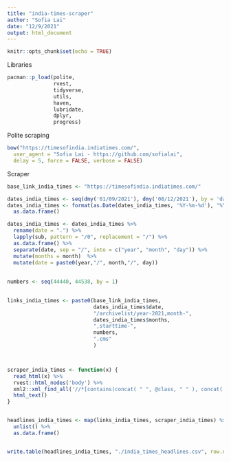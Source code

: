 ```yaml
---
title: "india-times-scraper"
author: "Sofia Lai"
date: "12/9/2021"
output: html_document
---
```


```r
knitr::opts_chunk$set(echo = TRUE)
```

Libraries
```r
pacman::p_load(polite, 
               rvest,
               tidyverse,
               utils,
               haven, 
               lubridate, 
               dplyr, 
               progress)
```

Polite scraping 
```r
bow("https://timesofindia.indiatimes.com/",
  user_agent = "Sofia Lai - https://github.com/sofialai",
  delay = 5, force = FALSE, verbose = FALSE)
```

Scraper
```r
base_link_india_times <- "https://timesofindia.indiatimes.com/"

dates_india_times <- seq(dmy('01/09/2021'), dmy('08/12/2021'), by = 'days')
dates_india_times <- format(as.Date(dates_india_times, '%Y-%m-%d'), "%Y/%m/%d") %>% 
  as.data.frame() 

dates_india_times <- dates_india_times %>% 
  rename(date = ".") %>% 
  lapply(sub, pattern = "/0", replacement = "/") %>% 
  as.data.frame() %>% 
  separate(date, sep = "/", into = c("year", "month", "day")) %>% 
  mutate(months = month)  %>% 
  mutate(date = paste0(year,"/", month,"/", day))
         
 
numbers <- seq(44440, 44538, by = 1)

  
links_india_times <- paste0(base_link_india_times, 
                            dates_india_times$date, 
                            "/archivelist/year-2021,month-",
                            dates_india_times$months, 
                            ",starttime-",
                            numbers, 
                            ".cms"
                            )



scraper_india_times <- function(x) {
  read_html(x) %>% 
  rvest::html_nodes('body') %>%
  xml2::xml_find_all('//*[contains(concat( " ", @class, " " ), concat( " ", "cnt", " " ))]//div//td//span//a') %>%
  html_text() 
}


headlines_india_times <- map(links_india_times, scraper_india_times) %>% 
  unlist() %>% 
  as.data.frame()


write.table(headlines_india_times, "./india_times_headlines.csv", row.names = FALSE)


```

